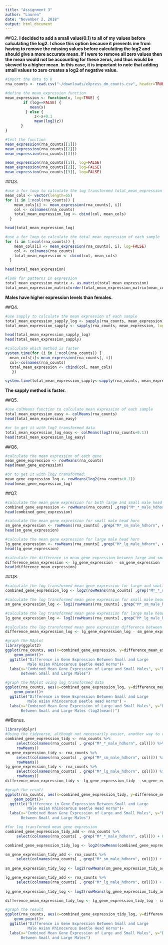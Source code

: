 ```yaml
---
title: "Assignment 3"
author: "Lauren"
date: "November 2, 2018"
output: html_document
---
```


##Q2. 
**I decided to add a small value(0.1) to all of my values before calculating the log2. I chose this option because it prevents me from having to remove the missing values before calculating the log2 and should give a more accurate mean. If I were to remove all zero values then the mean would not be accounting for these zeros, and thus would be skewed to a higher mean. In this case, it is important to note that adding small values to zero creates a log2 of negative value.** 
```r
#import the data to R
rna_counts <- read.csv("~/downloads/eXpress_dm_counts.csv", header=TRUE, row.names = 1, sep = ",")

#define the mean_expression function
mean_expression <- function(x, log=TRUE) { 
        if (log==FALSE) {
           mean(x) 
         } else { 
             z<-x+0.1 
             mean(log2(z)) 
       } 
}

#test the function
mean_expression(rna_counts[[1]])
mean_expression(rna_counts[[2]])
mean_expression(rna_counts[[3]])

mean_expression(rna_counts[[1]], log=FALSE)
mean_expression(rna_counts[[2]], log=FALSE)
mean_expression(rna_counts[[3]], log=FALSE)
```

##Q3. 
```r
#use a for loop to calculate the log transformed total_mean_expression of each sample
mean_cols <- vector(length=55)
for (i in 1:ncol(rna_counts)) {
    mean_cols[i] <- mean_expression(rna_counts[, i])
    col <- colnames(rna_counts)
    total_mean_expression_log <- cbind(col, mean_cols)
  }

head(total_mean_expression_log)

#use a for loop to calculate the total_mean_expression of each sample
for (i in 1:ncol(rna_counts)) {
    mean_cols[i] <- mean_expression(rna_counts[, i], log=FALSE)
    col <- colnames(rna_counts)
    total_mean_expression <- cbind(col, mean_cols)
  }

head(total_mean_expression)

#look for patterns in expression
total_mean_expression_matrix <- as.matrix(total_mean_expression)
total_mean_expression_matrix[order(total_mean_expression_matrix[mean_cols])]
```
**Males have higher expression levels than females.**

##Q4.  
```r
#use sapply to calculate the mean expression of each sample
total_mean_expression_sapply_log <- sapply(rna_counts, mean_expression)
total_mean_expression_sapply <- sapply(rna_counts, mean_expression, log=F)

head(total_mean_expression_sapply_log)
head(total_mean_expression_sapply)
```


```r
#calculate which method is faster 
system.time(for (i in 1:ncol(rna_counts)) {
  mean_cols[i]<-mean_expression(rna_counts[, i])
  col<-colnames(rna_counts)
  total_mean_expression <- cbind(col, mean_cols)
   })

system.time(total_mean_expression_sapply<-sapply(rna_counts, mean_expression))

```

  **The sapply method is faster.**

##Q5. 
```r
#use colMeans function to calculate mean expression of each sample
total_mean_expression_easy <- colMeans(rna_counts)
head(total_mean_expression_easy)

#or to get it with log2 transformed data
total_mean_expression_log_easy <- colMeans(log2(rna_counts+0.1))
head(total_mean_expression_log_easy)
```

##Q6.
```r
#calculate the mean expression of each gene
mean_gene_expression <- rowMeans(rna_counts)
head(mean_gene_expression)

#or to get it with log2 transformed:
mean_gene_expression_log <- rowMeans(log2(rna_counts+0.1))
head(mean_gene_expression_log)
```

##Q7.

```r
#calculate the mean gene expression for both large and small male head horn
combined_gene_expression <- rowMeans(rna_counts[ ,grep("M*_*_male_hdhorn", col, value=TRUE)])
head(combined_gene_expression)

#calculate the mean gene expression for small male head horn
sm_gene_expression <- rowMeans(rna_counts[ ,grep("M*_sm_male_hdhorn", col, value=TRUE)])
head(sm_gene_expression)

#calculate the mean gene expression for large male head horn
lg_gene_expression <- rowMeans(rna_counts[ ,grep("M*_lg_male_hdhorn", col, value=TRUE)])
head(lg_gene_expression)

#calculate the difference in mean gene expression between large and small male head horn
difference_mean_expression <- lg_gene_expression - sm_gene_expression
head(difference_mean_expression)
```

##Q8.

```r
#calculate the log transformed mean gene expression for large and small male head horn
combined_gene_expression_log <- log2(rowMeans(rna_counts[ ,grep("M*_*_male_hdhorn", col, value=TRUE)] + 0.1))

#calculate the log transformed mean gene expression for small male head horn
sm_gene_expression_log <- log2(rowMeans(rna_counts[ ,grep("M*_sm_male_hdhorn", col, value=TRUE)] + 0.1))

#calculate the log transformed mean gene expression for large male head horn
lg_gene_expression_log <- log2(rowMeans(rna_counts[ ,grep("M*_lg_male_hdhorn", col, value=TRUE)] + 0.1))

#calculate the log transformed mean gene expression difference between large and small male head horn
difference_mean_expression_log <- lg_gene_expression_log - sm_gene_expression_log

#graph the MAplot
library(ggplot2)
ggplot(rna_counts, aes(x=combined_gene_expression, y=difference_mean_expression))+
    geom_point()+
  ggtitle("Difference in Gene Expression Between Small and Large
          Male Asian Rhinocerous Beetle Head Horns")+
  labs(x="Combined Mean Gene Expression of Large and Small Males", y="Difference in Mean Gene Expression 
       Between Small and Large Males")

#graph the MAplot using log transformed data
ggplot(rna_counts, aes(x=combined_gene_expression_log, y=difference_mean_expression_log))+
    geom_point()+
  ggtitle("Difference in Gene Expression Between Small and Large
          Male Asian Rhinocerous Beetle Head Horns") +
  labs(x="Combined Mean Gene Expression of Large and Small Males", y="Difference in Mean Gene Expression 
       Between Small and Large Males (log2(mean))")
```

##Bonus.
```r
library(dplyr)
#Using the tidyverse, although not necessarily easier, another way to calculate the mean gene expression of each gene in small and large males
combined_gene_expression_tidy <- rna_counts %>%
     select(colnames(rna_counts[ , grep("M*_*_male_hdhorn", col)])) %>%
     rowMeans()
sm_gene_expression_tidy <- rna_counts %>%
     select(colnames(rna_counts[ , grep("M*_sm_male_hdhorn", col)])) %>%
     rowMeans()
lg_gene_expression_tidy <- rna_counts %>%
     select(colnames(rna_counts[ , grep("M*_lg_male_hdhorn", col)])) %>%
     rowMeans()
difference_mean_expression_tidy <- lg_gene_expression_tidy - sm_gene_expression_tidy

#graph the result
ggplot(rna_counts, aes(x=combined_gene_expression_tidy, y=difference_mean_expression_tidy))+
    geom_point()+
  ggtitle("Difference in Gene Expression Between Small and Large
          Male Asian Rhinocerous Beetle Head Horns")+
  labs(x="Combined Mean Gene Expression of Large and Small Males", y="Difference in Mean Gene Expression 
       Between Small and Large Males")

#for log transformed mean gene expression
combined_gene_expression_tidy_add <- rna_counts %>%
     select(colnames(rna_counts[ , grep("M*_*_male_hdhorn", col)])) + 0.1

combined_gene_expression_tidy_log <- log2(rowMeans(combined_gene_expression_tidy_add))

sm_gene_expression_tidy_add <- rna_counts %>%
     select(colnames(rna_counts[ , grep("M*_sm_male_hdhorn", col)])) + 0.1
     
sm_gene_expression_tidy_log <- log2(rowMeans(sm_gene_expression_tidy_add))

lg_gene_expression_tidy_add <- rna_counts %>%
     select(colnames(rna_counts[ , grep("M*_lg_male_hdhorn", col)])) + 0.1
     
lg_gene_expression_tidy_log <- log2(rowMeans(lg_gene_expression_tidy_add))

difference_mean_expression_tidy_log <- lg_gene_expression_tidy_log - sm_gene_expression_tidy_log

#graph the result
ggplot(rna_counts, aes(x=combined_gene_expression_tidy_log, y=difference_mean_expression_tidy_log))+
    geom_point()+
  ggtitle("Difference in Gene Expression Between Small and Large
          Male Asian Rhinocerous Beetle Head Horns")+
  labs(x="Combined Mean Gene Expression of Large and Small Males", y="Difference in Mean Gene Expression 
       Between Small and Large Males")

```








